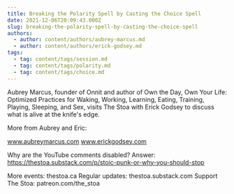 ```yaml
---
title: Breaking the Polarity Spell by Casting the Choice Spell
date: 2021-12-06T20:09:43.000Z
slug: breaking-the-polarity-spell-by-casting-the-choice-spell
authors:
  - author: content/authors/aubrey-marcus.md
  - author: content/authors/erick-godsey.md
tags:
  - tag: content/tags/session.md
  - tag: content/tags/polarity.md
  - tag: content/tags/choice.md
---
```


Aubrey Marcus, founder of Onnit and author of Own the Day, Own Your Life: Optimized Practices for Waking, Working, Learning, Eating, Training, Playing, Sleeping, and Sex, visits The Stoa with Erick Godsey to discuss what is alive at the knife's edge. 

More from Aubrey and Eric: 

www.aubreymarcus.com
www.erickgodsey.com

Why are the YouTube comments disabled? Answer: https://thestoa.substack.com/p/stoic-punk-or-why-you-should-stop

More events: thestoa.ca
Regular updates: thestoa.substack.com
Support The Stoa: patreon.com/the_stoa
